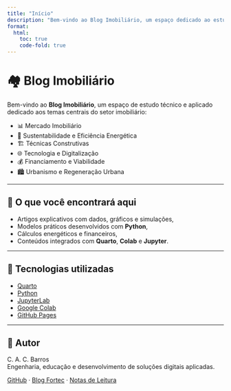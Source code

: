 ```yaml
---
title: "Início"
description: "Bem-vindo ao Blog Imobiliário, um espaço dedicado ao estudo técnico e prático do setor imobiliário."
format:
  html:
    toc: true
    code-fold: true
---
```


# 🏘️ Blog Imobiliário

Bem-vindo ao **Blog Imobiliário**, um espaço de estudo técnico e aplicado dedicado aos temas centrais do setor imobiliário:

- 📊 Mercado Imobiliário
- 🌱 Sustentabilidade e Eficiência Energética
- 🏗️ Técnicas Construtivas
- 🌐 Tecnologia e Digitalização
- 💰 Financiamento e Viabilidade
- 🏙️ Urbanismo e Regeneração Urbana

---

## 📌 O que você encontrará aqui

- Artigos explicativos com dados, gráficos e simulações,
- Modelos práticos desenvolvidos com **Python**,
- Cálculos energéticos e financeiros,
- Conteúdos integrados com **Quarto**, **Colab** e **Jupyter**.

---

## 🧰 Tecnologias utilizadas

- [Quarto](https://quarto.org/){target="_blank"}
- [Python](https://www.python.org/){target="_blank"}
- [JupyterLab](https://jupyter.org/){target="_blank"}
- [Google Colab](https://colab.research.google.com/){target="_blank"}
- [GitHub Pages](https://pages.github.com/){target="_blank"}

---

## 👤 Autor

C. A. C. Barros  
Engenharia, educação e desenvolvimento de soluções digitais aplicadas.

[GitHub](https://github.com/cacbarros){target="_blank"} · [Blog Fortec](https://cacbarros.github.io/blog-fortec/){target="_blank"} · [Notas de Leitura](https://cacbarros.github.io/notas-de-leitura/){target="_blank"}
